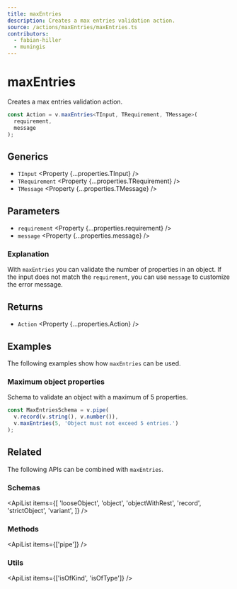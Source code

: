 ```yaml
---
title: maxEntries
description: Creates a max entries validation action.
source: /actions/maxEntries/maxEntries.ts
contributors:
  - fabian-hiller
  - muningis
---
```



# maxEntries

Creates a max entries validation action.

```ts
const Action = v.maxEntries<TInput, TRequirement, TMessage>(
  requirement,
  message
);
```

## Generics

- `TInput` <Property {...properties.TInput} />
- `TRequirement` <Property {...properties.TRequirement} />
- `TMessage` <Property {...properties.TMessage} />

## Parameters

- `requirement` <Property {...properties.requirement} />
- `message` <Property {...properties.message} />

### Explanation

With `maxEntries` you can validate the number of properties in an object. If the input does not match the `requirement`, you can use `message` to customize the error message.

## Returns

- `Action` <Property {...properties.Action} />

## Examples

The following examples show how `maxEntries` can be used.

### Maximum object properties

Schema to validate an object with a maximum of 5 properties.

```ts
const MaxEntriesSchema = v.pipe(
  v.record(v.string(), v.number()),
  v.maxEntries(5, 'Object must not exceed 5 entries.')
);
```

## Related

The following APIs can be combined with `maxEntries`.

### Schemas

<ApiList
  items={[
    'looseObject',
    'object',
    'objectWithRest',
    'record',
    'strictObject',
    'variant',
  ]}
/>

### Methods

<ApiList items={['pipe']} />

### Utils

<ApiList items={['isOfKind', 'isOfType']} />
